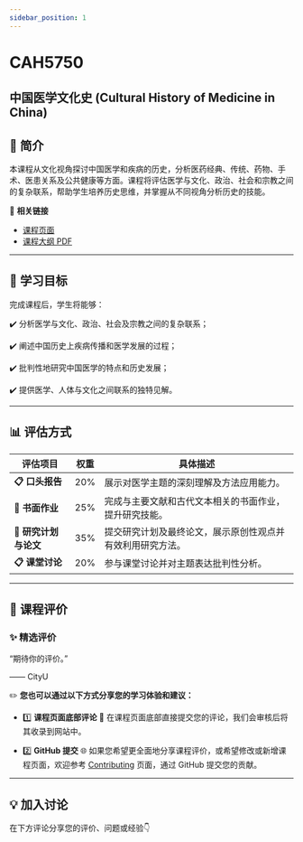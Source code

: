 ```yaml
---
sidebar_position: 1
---
```


# CAH5750
## 中国医学文化史 (Cultural History of Medicine in China)

## **📘 简介**
本课程从文化视角探讨中国医学和疾病的历史，分析医药经典、传统、药物、手术、医患关系及公共健康等方面。课程将评估医学与文化、政治、社会和宗教之间的复杂联系，帮助学生培养历史思维，并掌握从不同视角分析历史的技能。

🔗 **相关链接**
- [课程页面](https://www.cityu.edu.hk/catalogue/pg/202425/course/CAH5750.htm)
- [课程大纲 PDF](https://www.cityu.edu.hk/catalogue/pg/202425/course/CAH5750.pdf)

---

## **🎯 学习目标**

完成课程后，学生将能够：

✔️ 分析医学与文化、政治、社会及宗教之间的复杂联系；

✔️ 阐述中国历史上疾病传播和医学发展的过程；

✔️ 批判性地研究中国医学的特点和历史发展；

✔️ 提供医学、人体与文化之间联系的独特见解。

---

## **📊 评估方式**

| **评估项目**              | **权重** | **具体描述**                                                                                       |
|--------------------------|---------|---------------------------------------------------------------------------------------------------|
| **📋 口头报告**           | 20%     | 展示对医学主题的深刻理解及方法应用能力。                                                               |
| **📂 书面作业**           | 25%     | 完成与主要文献和古代文本相关的书面作业，提升研究技能。                                                     |
| **📂 研究计划与论文**       | 35%     | 提交研究计划及最终论文，展示原创性观点并有效利用研究方法。                                                 |
| **📋 课堂讨论**           | 20%     | 参与课堂讨论并对主题表达批判性分析。                                                                   |

---

## **💬 课程评价**

### ✨ **精选评价**
<div className={commentStyles.commentBox}>
    <p className={commentStyles.commentText}>
        “期待你的评价。”
    </p>
    <p className={commentStyles.commentAuthor}>—— CityU</p>
</div>

✏️ **您也可以通过以下方式分享您的学习体验和建议：**

- 1️⃣ **课程页面底部评论**
💬 在课程页面底部直接提交您的评论，我们会审核后将其收录到网站中。

- 2️⃣ **GitHub 提交**
🌐 如果您希望更全面地分享课程评价，或希望修改或新增课程页面，欢迎参考 [Contributing](/contributing) 页面，通过 GitHub 提交您的贡献。

---

## **💡 加入讨论**

在下方评论分享您的评价、问题或经验👇
<Utterances />
